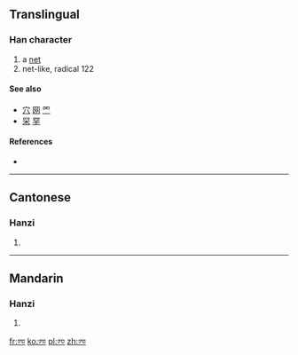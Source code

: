 {{also|穴|四|罓}}
==Translingual==

===Han character===
{{Han char|rn=14|rad=冖|as=02|sn=4|four=|canj=月金 (BC)|ids=⿱[[冖]][[儿]]}}

# a [[net]]
# net-like, radical 122

====See also====
* [[穴]] [[网]] [[罓]]
* [[罙]] [[罕]] 

====References====
* {{Han ref|kx=0130.151|uh=34C1|ud=13505}}

----

==Cantonese==

===Hanzi===
{{yue-hanzi|jyut=|y=mong5}}

# {{defn|lang=yue|sort=冖02}}

----

==Mandarin==

===Hanzi===
{{cmn-hanzi|pin=[[wǎng]] ([[wang3]])|wg=wang<sup>3</sup>}}

# {{defn|lang=cmn|sort=冖02}}

[[fr:㓁]]
[[ko:㓁]]
[[pl:㓁]]
[[zh:㓁]]